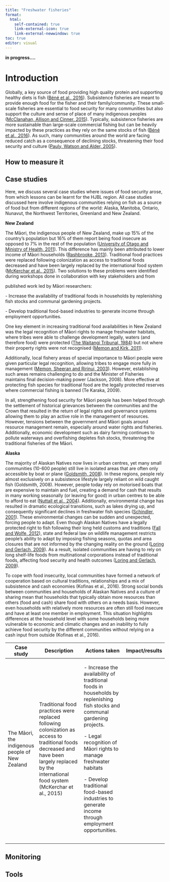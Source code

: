 ```yaml
---
title: "Freshwater fisheries"
format:
  html:
    self-contained: true
    link-external-icon: true
    link-external-newwindow: true
toc: true
editor: visual
---
```


**in progress....**

# Introduction

Globally, a key source of food providing high quality protein and supporting healthy diets is fish ([Béné et al., 2016](https://www.sciencedirect.com/science/article/abs/pii/S0305750X15002892?via%3Dihub)). Subsistence fisheries are meant to provide enough food for the fisher and their family/community. These small- scale fisheries are essential to food security for many communities but also support the culture and sense of place of many indigenous peoples ([McClanahan, Allison and Cinner, 2015](https://onlinelibrary.wiley.com/doi/10.1111/faf.12045)). Typically, subsistence fisheries are more sustainable than large-scale commercial fishing but can be heavily impacted by these practices as they rely on the same stocks of fish ([Béné et al., 2016](https://www.sciencedirect.com/science/article/abs/pii/S0305750X15002892?via%3Dihub)). As such, many communities around the world are facing reduced catch as a consequence of declining stocks, threatening their food security and culture ([Pauly, Watson and Alder, 2005](https://royalsocietypublishing.org/doi/10.1098/rstb.2004.1574)).

::: panel-tabset
## How to measure it

## Case studies

Here, we discuss several case studies where issues of food security arose, from which lessons can be learnt for the HJBL region. All case studies discussed here involve indigenous communities relying on fish as a source of food but from different regions of the world: Alaska, Manitoba, Ontario, Nunavut, the Northwest Territories, Greenland and New Zealand.

**New Zealand**

The Māori, the indigenous people of New Zealand, make up 15% of the country's population but 16% of them report being food insecure as opposed to 7% in the rest of the population ([University of Otago and Ministry of Health, 2011](https://www.health.govt.nz/system/files/documents/publications/a-focus-on-nutrition-v2.pdf)). This difference has mainly been attributed to lower income of Māori households ([Rashbrooke, 2013](https://img.scoop.co.nz/media/pdfs/1306/Inequality_book_summary.pdf)). Traditional food practices were replaced following colonization as access to traditional foods decreased and have been largely replaced by the international food system ([McKerchar et al., 2015](https://journals.sagepub.com/doi/abs/10.1177/1757975914543573)). Two solutions to these problems were identified during workshops done in collaboration with key stakeholders and from

published work led by Māori researchers:

\- Increase the availability of traditional foods in households by replenishing fish stocks and communal gardening projects.

\- Develop traditional food-based industries to generate income through employment opportunities.

One key element in increasing traditional food availabilities in New Zealand was the legal recognition of Māori rights to manage freshwater habitats, where tribes were able to challenge development legally, waters (and therefore food) were protected ([The Waitangi Tribunal, 1984](https://forms.justice.govt.nz/search/Documents/WT/wt_DOC_68496990/Kaituna%20River%201984.pdf)) but not where their property rights were not recognised ([Memon and Kirk, 2011](https://researcharchive.lincoln.ac.nz/handle/10182/3312)).

Additionally, local fishery areas of special importance to Māori people were given particular legal recognition, allowing tribes to engage more fully in management ([Memon, Sheeran and Ririnui, 2003](https://www.researchgate.net/publication/249001912_Strategies_for_Rebuilding_Closer_Links_between_Local_Indigenous_Communities_and_Their_Customary_Fisheries_in_AotearoaNew_Zealand)). However, establishing such areas remains challenging to do and the Minister of Fisheries maintains final decision-making power (Jackson, 2008). More effective at protecting fish species for traditional food are the legally protected reserves where commercial fishing is banned (Te Karaka, 2009).

In all, strengthening food security for Māori people has been helped through the settlement of historical grievances between the communities and the Crown that resulted in the return of legal rights and governance systems allowing them to play an active role in the management of resources. However, tensions between the government and Māori goals around resource management remain, especially around water rights and fisheries. Additionally, economic development such as dairy farming continues to pollute waterways and overfishing depletes fish stocks, threatening the traditional fisheries of the Māori.

**Alaska**

The majority of Alaskan Natives now lives in urban centres, yet many small communities (10-600 people) still live in isolated areas that are often only accessible by boat or plane ([Goldsmith, 2008](https://iseralaska.org/static/legacy_publication_links/researchsumm/UA_RS10.pdf)). In these regions, people rely almost exclusively on a subsistence lifestyle largely reliant on wild caught fish (Goldsmith, 2008). However, people today rely on motorised boats that are expensive to maintain and fuel, creating a demand for cash that results in many working seasonally (or leaving for good) in urban centres to be able to afford to eat ([Nuttall et al., 2004](https://www.amap.no/documents/download/1093/inline)). Additionally, environmental change has resulted in dramatic ecological transitions, such as lakes drying up, and consequently significant declines in freshwater fish species ([Schindler, 2001](https://cdnsciencepub.com/doi/10.1139/f00-179)). These environmental changes can be sudden and unexpected, forcing people to adapt. Even though Alaskan Natives have a legally protected right to fish following their long held customs and traditions ([Fall and Wolfe, 2012](https://www.adfg.alaska.gov/static/regulations/regprocess/gameboard/pdfs/2013-2014/Statewide_03-14-14/rcs/rc011_ADFG_Subsistence_Update.pdf)), state and federal law on wildlife management restricts people's ability to adapt by imposing fishing seasons, quotas and area closures that are not informed by the changing reality on the ground ([Loring and Gerlach, 2009](https://d1wqtxts1xzle7.cloudfront.net/30753152/loring_and_gerlach_2009_food_culture_and_human_health_final_reprint-libre.pdf?1391787519=&response-content-disposition=inline%3B+filename%3DFood_culture_and_human_health_in_Alaska.pdf&Expires=1688494276&Signature=FALYmyEZZAw2n9LwlIDhr34g0EO5t2B6Iipqyecp1JXmJtHZ-BoFuMqaUEoKuVTCz4XlBbz4~I2Qb9Fh0Kt1dNqXN~IDFncvKsRGhu2c5EXIhltxKXZ8Oh4fWY9OceOXNuhQdGjfSUUHRPQHPL5AXw85bb57Bes-Aaug4uphGCTNQN36G~RX-QSA5E~O7VMVT-7~Hhx6x7wGTBoKo0mXU03pOmC-lGAO9qtbEXJflf3py-h841uQzM4cm1dRRDyMyIrC81oTbUK~uALlkaNa6ojs8vgQgetdLt1VodDENkrttU2pE0Vh893QVVLRmyAPtH~Wd90tAm-HmPxjdo70Iw__&Key-Pair-Id=APKAJLOHF5GGSLRBV4ZA)). As a result, isolated communities are having to rely on long shelf-life foods from multinational corporations instead of traditional foods, affecting food security and health outcomes ([Loring and Gerlach, 2009](https://d1wqtxts1xzle7.cloudfront.net/30753152/loring_and_gerlach_2009_food_culture_and_human_health_final_reprint-libre.pdf?1391787519=&response-content-disposition=inline%3B+filename%3DFood_culture_and_human_health_in_Alaska.pdf&Expires=1688494276&Signature=FALYmyEZZAw2n9LwlIDhr34g0EO5t2B6Iipqyecp1JXmJtHZ-BoFuMqaUEoKuVTCz4XlBbz4~I2Qb9Fh0Kt1dNqXN~IDFncvKsRGhu2c5EXIhltxKXZ8Oh4fWY9OceOXNuhQdGjfSUUHRPQHPL5AXw85bb57Bes-Aaug4uphGCTNQN36G~RX-QSA5E~O7VMVT-7~Hhx6x7wGTBoKo0mXU03pOmC-lGAO9qtbEXJflf3py-h841uQzM4cm1dRRDyMyIrC81oTbUK~uALlkaNa6ojs8vgQgetdLt1VodDENkrttU2pE0Vh893QVVLRmyAPtH~Wd90tAm-HmPxjdo70Iw__&Key-Pair-Id=APKAJLOHF5GGSLRBV4ZA)).

To cope with food insecurity, local communities have formed a network of cooperation based on cultural traditions, relationships and a mix of subsistence and cash economies (Kofinas et al., 2016). Strong social bonds between communities and households of Alaskan Natives and a culture of sharing mean that households that typically obtain more resources than others (food and cash) share food with others on a needs basis. However, even households with relatively more resources are often still food insecure and have at least one member in employment. This situation highlights differences at the household level with some households being more vulnerable to economic and climatic changes and an inability to fully achieve food security by the different communities without relying on a cash input from outside (Kofinas et al., 2016).

+-------------------------------------------------+---------------------------------------------------------------------------------------------------------------------------------------------------------------------------------------------------+----------------------------------------------------------------------------------------------------------------------------------------------+----------------+
| Case study                                      | Description                                                                                                                                                                                       | Actions taken                                                                                                                                | Impact/results |
+=================================================+===================================================================================================================================================================================================+==============================================================================================================================================+================+
| The Māori, the indigenous people of New Zealand | Traditional food practices were replaced following colonization as access to traditional foods decreased and have been largely replaced by the international food system (McKerchar et al., 2015) | \- Increase the availability of traditional foods in households by replenishing fish stocks and communal gardening projects.                 |                |
|                                                 |                                                                                                                                                                                                   |                                                                                                                                              |                |
|                                                 |                                                                                                                                                                                                   | \- Legal recognition of Māori rights to manage freshwater habitats                                                                           |                |
|                                                 |                                                                                                                                                                                                   |                                                                                                                                              |                |
|                                                 |                                                                                                                                                                                                   | \- Develop traditional food-based industries to generate income through employment opportunities.                                            |                |
+-------------------------------------------------+---------------------------------------------------------------------------------------------------------------------------------------------------------------------------------------------------+----------------------------------------------------------------------------------------------------------------------------------------------+----------------+
|                                                 |                                                                                                                                                                                                   |                                                                                                                                              |                |
+-------------------------------------------------+---------------------------------------------------------------------------------------------------------------------------------------------------------------------------------------------------+----------------------------------------------------------------------------------------------------------------------------------------------+----------------+
|                                                 |                                                                                                                                                                                                   |                                                                                                                                              |                |
+-------------------------------------------------+---------------------------------------------------------------------------------------------------------------------------------------------------------------------------------------------------+----------------------------------------------------------------------------------------------------------------------------------------------+----------------+

## Monitoring

## Tools
:::
